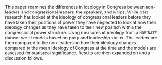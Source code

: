 This paper examines the differences in ideology in Congress between non-leaders and congressional leaders, the speakers, and whips. While past research has looked at the ideology of congressional leaders before they have taken their positions of power they have neglected to look at how their ideology changes as they have taken to their new position within the congressional power structure. Using measures of ideology from a `NOMINATE` dataset we fit models based on party and leadership status. The leaders are then compared to the non-leaders on how their ideology changes compared to the mean ideology of Congress at the time and the models are assessed for statistical significance. Results are then expanded on and a discussion follows.


